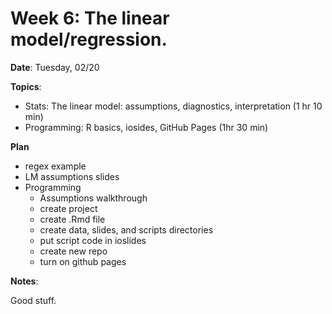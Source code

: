 # Week 6: The linear model/regression.

**Date**: Tuesday, 02/20 

**Topics**: 

- Stats: The linear model: assumptions, diagnostics, interpretation (1 hr 10 min)
- Programming: R basics, iosides, GitHub Pages (1hr 30 min)

**Plan**

- regex example
- LM assumptions slides
- Programming
	- Assumptions walkthrough
	- create project
	- create .Rmd file
	- create data, slides, and scripts directories
	- put script code in ioslides
	- create new repo
	- turn on github pages 

**Notes**: 

Good stuff.